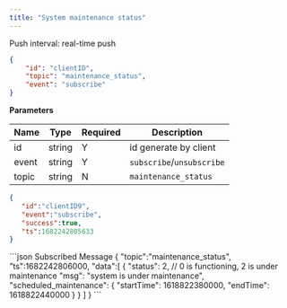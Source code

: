 ```yaml
---
title: "System maintenance status"
---
```


Push interval: real-time push

```json
{
    "id": "clientID",
    "topic": "maintenance_status",
    "event": "subscribe"
}
```

**Parameters**

| Name   | Type   | Required | Description               |
| ------ | ------ | -------- |---------------------------|
| id     | string | Y        | id generate by client     |
| event  | string | Y        | `subscribe`/`unsubscribe` |
| topic  | string | N        | `maintenance_status`              |

<RequestExample>

```json Response
{
   "id":"clientID9",
   "event":"subscribe",
   "success":true,
   "ts":1682242805633
}
```
</RequestExample>


<ResponseExample>
```json Subscribed Message
{
   "topic":"maintenance_status",
   "ts":1682242806000,
   "data":[
      {
         "status": 2, // 0 is functioning, 2 is under maintenance
         "msg": "system is under maintenance",
         "scheduled_maintenance": {
            "startTime": 1618822380000,
            "endTime": 1618822440000
         }
      }
   ]
}
```
</ResponseExample>